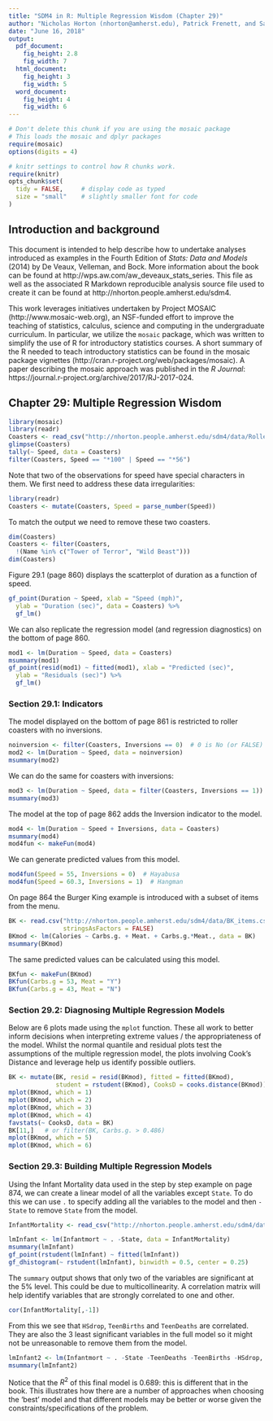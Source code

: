 ```yaml
---
title: "SDM4 in R: Multiple Regression Wisdom (Chapter 29)"
author: "Nicholas Horton (nhorton@amherst.edu), Patrick Frenett, and Sarah McDonald"
date: "June 16, 2018"
output: 
  pdf_document:
    fig_height: 2.8
    fig_width: 7
  html_document:
    fig_height: 3
    fig_width: 5
  word_document:
    fig_height: 4
    fig_width: 6
---
```



```r
# Don't delete this chunk if you are using the mosaic package
# This loads the mosaic and dplyr packages
require(mosaic)
options(digits = 4)
```

```r
# knitr settings to control how R chunks work.
require(knitr)
opts_chunk$set(
  tidy = FALSE,     # display code as typed
  size = "small"    # slightly smaller font for code
)
```

## Introduction and background 

This document is intended to help describe how to undertake analyses introduced 
as examples in the Fourth Edition of *Stats: Data and Models* (2014) by De Veaux, Velleman, and Bock.
More information about the book can be found at http://wps.aw.com/aw_deveaux_stats_series.  This
file as well as the associated R Markdown reproducible analysis source file used to create it can be found at http://nhorton.people.amherst.edu/sdm4.

This work leverages initiatives undertaken by Project MOSAIC (http://www.mosaic-web.org), an NSF-funded effort to improve the teaching of statistics, calculus, science and computing in the undergraduate curriculum. In particular, we utilize the `mosaic` package, which was written to simplify the use of R for introductory statistics courses. A short summary of the R needed to teach introductory statistics can be found in the mosaic package vignettes (http://cran.r-project.org/web/packages/mosaic).
A paper describing the mosaic approach was published in the *R Journal*: https://journal.r-project.org/archive/2017/RJ-2017-024.

## Chapter 29: Multiple Regression Wisdom


```r
library(mosaic)
library(readr)
Coasters <- read_csv("http://nhorton.people.amherst.edu/sdm4/data/Roller_coasters_2014.csv")
glimpse(Coasters)
tally(~ Speed, data = Coasters)
filter(Coasters, Speed == "*100" | Speed == "*56")
```
Note that two of the observations for speed have special characters in them.
We first need to address these data irregularities:
```r
library(readr)
Coasters <- mutate(Coasters, Speed = parse_number(Speed))
```
To match the output we need to remove these two coasters.

```r
dim(Coasters)
Coasters <- filter(Coasters, 
  !(Name %in% c("Tower of Terror", "Wild Beast")))
dim(Coasters)
```


Figure 29.1 (page 860) displays the scatterplot of duration as a function
of speed.

```r
gf_point(Duration ~ Speed, xlab = "Speed (mph)",
  ylab = "Duration (sec)", data = Coasters) %>%
  gf_lm()
```

We can also replicate the regression model (and regression diagnostics)
on the bottom of page 860.

```r
mod1 <- lm(Duration ~ Speed, data = Coasters)
msummary(mod1)
gf_point(resid(mod1) ~ fitted(mod1), xlab = "Predicted (sec)",
  ylab = "Residuals (sec)") %>%
  gf_lm()
```

### Section 29.1: Indicators

The model displayed on the bottom of page 861 is restricted to 
roller coasters with no inversions.
```r
noinversion <- filter(Coasters, Inversions == 0)  # 0 is No (or FALSE)
mod2 <- lm(Duration ~ Speed, data = noinversion)
msummary(mod2)
```

We can do the same for coasters with inversions:
```r
mod3 <- lm(Duration ~ Speed, data = filter(Coasters, Inversions == 1))
msummary(mod3)
```

The model at the top of page 862 adds the Inversion indicator to the
model.

```r
mod4 <- lm(Duration ~ Speed + Inversions, data = Coasters)
msummary(mod4)
mod4fun <- makeFun(mod4)
```

We can generate predicted values from this model.
```r
mod4fun(Speed = 55, Inversions = 0)  # Hayabusa
mod4fun(Speed = 60.3, Inversions = 1)  # Hangman
```

On page 864 the Burger King example is introduced with a subset of items from
the menu.
```r
BK <- read.csv("http://nhorton.people.amherst.edu/sdm4/data/BK_items.csv", 
               stringsAsFactors = FALSE)
BKmod <- lm(Calories ~ Carbs.g. + Meat. + Carbs.g.*Meat., data = BK)
msummary(BKmod)
```
The same predicted values can be calculated using this model.

```r
BKfun <- makeFun(BKmod)
BKfun(Carbs.g = 53, Meat = "Y")
BKfun(Carbs.g = 43, Meat = "N")
```

### Section 29.2: Diagnosing Multiple Regression Models

Below are 6 plots made using the `mplot` function. These all work to better inform decisions when interpreting extreme values / the appropriateness of the model. Whilst the normal quantile and residual plots test the assumptions of the multiple regression model, the plots involving Cook's Distance and leverage help us identify possible outliers. 

```r
BK <- mutate(BK, resid = resid(BKmod), fitted = fitted(BKmod),
             student = rstudent(BKmod), CooksD = cooks.distance(BKmod))
mplot(BKmod, which = 1)
mplot(BKmod, which = 2)
mplot(BKmod, which = 3)
mplot(BKmod, which = 4)
favstats(~ CooksD, data = BK)
BK[11,]   # or filter(BK, Carbs.g. > 0.486)
mplot(BKmod, which = 5)
mplot(BKmod, which = 6)
```

### Section 29.3: Building Multiple Regression Models

Using the Infant Mortality data used in the step by step example on page 874, we can create a linear model of all the variables except `State`. To do this we can use `.` to specify adding all the variables to the model and then `-State` to remove `State` from the model.

```r
InfantMortality <- read_csv("http://nhorton.people.amherst.edu/sdm4/data/Infant_Mortality.csv")

lmInfant <- lm(Infantmort ~ . -State, data = InfantMortality)
msummary(lmInfant)
gf_point(rstudent(lmInfant) ~ fitted(lmInfant))
gf_dhistogram(~ rstudent(lmInfant), binwidth = 0.5, center = 0.25)
```

The `summary` output shows that only two of the variables are significant at the 5% level. This could be due to multicollinearity. A correlation matrix will help identify variables that are strongly correlated to one and other.

```r
cor(InfantMortality[,-1])
```

From this we see that `HSdrop`, `TeenBirths` and `TeenDeaths` are correlated. They are also the 3 least significant variables in the full model so it might not be unreasonable to remove them from the model.

```r
lmInfant2 <- lm(Infantmort ~ . -State -TeenDeaths -TeenBirths -HSdrop, data = InfantMortality)
msummary(lmInfant2)
```

Notice that the $R^2$ of this final model is 0.689: this is different that in the book. This illustrates how there are a number of approaches when choosing the 'best' model and that different models may be better or worse given the constraints/specifications of the problem.
